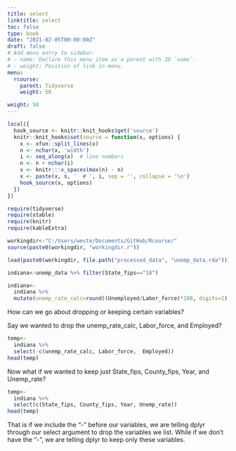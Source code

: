 ```yaml
---
title: select
linktitle: select
toc: false
type: book
date: "2021-02-05T00:00:00Z"
draft: false
# Add menu entry to sidebar.
# - name: Declare this menu item as a parent with ID `name`.
# - weight: Position of link in menu.
menu:
  rcourse:
    parent: Tidyverse
    weight: 50

weight: 50
---
```


```r
local({
  hook_source <- knitr::knit_hooks$get('source')
  knitr::knit_hooks$set(source = function(x, options) {
    x <- xfun::split_lines(x)
    n <- nchar(x, 'width')
    i <- seq_along(x)  # line numbers
    n <- n + nchar(i)
    s <- knitr:::v_spaces(max(n) - n)
    x <- paste(x, s, '  # ', i, sep = '', collapse = '\n')
    hook_source(x, options)
  })
})

require(tidyverse)
require(xtable)
require(knitr)
require(kableExtra)

workingdir<-"C:/Users/weste/Documents/GitHub/Rcourse/"
source(paste0(workingdir, "workingdir.r"))

load(paste0(workingdir, file.path("processed_data", "unemp_data.rda")))

indiana<-unemp_data %>% filter(State_fips=="18")

indiana<-
  indiana %>% 
  mutate(unemp_rate_calc=round((Unemployed/Labor_force)*100, digits=1))
```


How can we go about dropping or keeping certain variables?

Say we wanted to drop the unemp_rate_calc, Labor_force, and Employed?
```r
temp<-
  indiana %>% 
  select(-c(unemp_rate_calc, Labor_force,  Employed))
head(temp)
```

Now what if we wanted to keep just State_fips, County_fips, Year, and Unemp_rate?

```r
temp<-
  indiana %>% 
  select(c(State_fips, County_fips, Year, Unemp_rate))
head(temp)
```

That is if we include the "-" before our variables, we are telling dplyr through our select argument to drop the variables we list. While if we don't have the "-", we are telling dplyr to keep only these variables.
